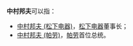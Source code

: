 '''中村邦夫'''可以指：

*[[中村邦夫_(松下电器)|中村邦夫 (松下电器)]]，[[松下电器|松下电器]]董事长；
*[[中村邦夫_(帕劳)|中村邦夫 (帕劳)]]，[[帕劳|帕劳]]首位总统。

{{Disambiguation|Cat=四字日本人名消歧义}}